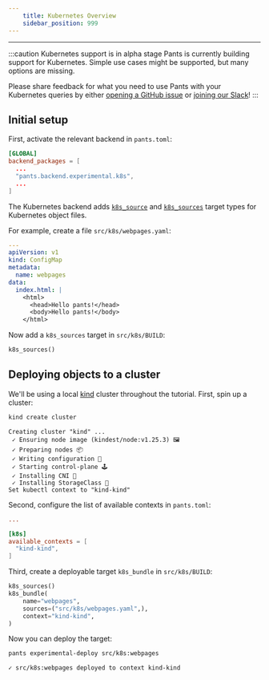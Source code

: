 ```yaml
---
    title: Kubernetes Overview
    sidebar_position: 999
---
```


---

:::caution Kubernetes support is in alpha stage
Pants is currently building support for Kubernetes. Simple use cases might be
supported, but many options are missing.

Please share feedback for what you need to use Pants with your Kubernetes queries by
either [opening a GitHub
issue](https://github.com/pantsbuild/pants/issues/new/choose) or [joining our
Slack](/community/getting-help)!
:::

## Initial setup

First, activate the relevant backend in `pants.toml`:

```toml title="pants.toml"
[GLOBAL]
backend_packages = [
  ...
  "pants.backend.experimental.k8s",
  ...
]
```

The Kubernetes backend adds [`k8s_source`](../../reference/targets/k8s_source.mdx) and
[`k8s_sources`](../../reference/targets/k8s_sources.mdx) target types for Kubernetes object
files.

For example, create a file `src/k8s/webpages.yaml`:

```yaml title="src/k8s/webpages.yaml"
---
apiVersion: v1
kind: ConfigMap
metadata:
  name: webpages
data:
  index.html: |
    <html>
      <head>Hello pants!</head>
      <body>Hello pants!</body>
    </html>
```

Now add a `k8s_sources` target in `src/k8s/BUILD`:

```python title="src/k8s/BUILD"
k8s_sources()
```

## Deploying objects to a cluster

We'll be using a local [kind](https://kind.sigs.k8s.io/) cluster throughout the
tutorial. First, spin up a cluster:

```bash
kind create cluster
```
```
Creating cluster "kind" ...
 ✓ Ensuring node image (kindest/node:v1.25.3) 🖼 
 ✓ Preparing nodes 📦  
 ✓ Writing configuration 📜 
 ✓ Starting control-plane 🕹️ 
 ✓ Installing CNI 🔌 
 ✓ Installing StorageClass 💾 
Set kubectl context to "kind-kind"
```

Second, configure the list of available contexts in `pants.toml`:

```toml title="pants.toml"
...

[k8s]
available_contexts = [
  "kind-kind",
]
```

Third, create a deployable target `k8s_bundle` in `src/k8s/BUILD`:

```python title="src/k8s/BUILD"
k8s_sources()
k8s_bundle(
    name="webpages",
    sources=("src/k8s/webpages.yaml",),
    context="kind-kind",
)
```

Now you can deploy the target:

```bash
pants experimental-deploy src/k8s:webpages
```
```
✓ src/k8s:webpages deployed to context kind-kind
```

